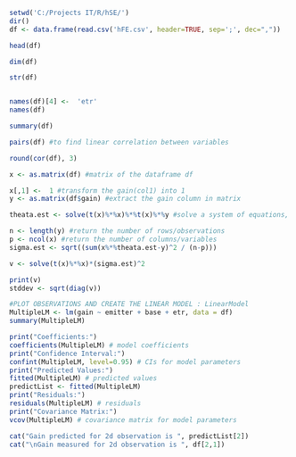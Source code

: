 ```{r}
setwd('C:/Projects IT/R/hSE/')
dir()
df <- data.frame(read.csv('hFE.csv', header=TRUE, sep=';', dec=","))
```

```{r}
head(df)
```

```{r}
dim(df)
```
```{r}
str(df)
```

```{r}

```
```{r}
names(df)[4] <-  'etr'
names(df)
```

```{r}
summary(df)
```

```{r}
pairs(df) #to find linear correlation between variables
```
```{r}
round(cor(df), 3)
```

```{r}
x <- as.matrix(df) #matrix of the dataframe df

x[,1] <-  1 #transform the gain(col1) into 1
y <- as.matrix(df$gain) #extract the gain column in matrix

theata.est <- solve(t(x)%*%x)%*%t(x)%*%y #solve a system of equations, return all beta coefficient (vector)

n <- length(y) #return the number of rows/observations
p <- ncol(x) #return the number of columns/variables
sigma.est <- sqrt((sum(x%*%theata.est-y)^2 / (n-p)))

v <- solve(t(x)%*%x)*(sigma.est)^2

print(v)
stddev <- sqrt(diag(v))

```

```{r}
#PLOT OBSERVATIONS AND CREATE THE LINEAR MODEL : LinearModel
MultipleLM <- lm(gain ~ emitter + base + etr, data = df)
summary(MultipleLM)
```

```{r}
print("Coefficients:")
coefficients(MultipleLM) # model coefficients
print("Confidence Interval:")
confint(MultipleLM, level=0.95) # CIs for model parameters
print("Predicted Values:")
fitted(MultipleLM) # predicted values
predictList <- fitted(MultipleLM)
print("Residuals:")
residuals(MultipleLM) # residuals
print("Covariance Matrix:")
vcov(MultipleLM) # covariance matrix for model parameters 
```

```{r}
cat("Gain predicted for 2d observation is ", predictList[2])
cat("\nGain measured for 2d observation is ", df[2,1])
```

